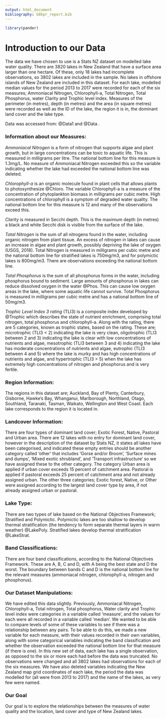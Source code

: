 ---
output: html_document
bibliography: G8kpr_report.bib
---
```{r, echo=FALSE}
library(pander)
```


# **Introduction to our Data**  
The data we have chosen to use is a Stats NZ dataset on modelled lake water quality. There are 3820 lakes in New Zealand that have a surface area larger than one hectare. Of these, only 18 lakes had incomplete observations, so 3802 lakes are included in the sample. No lakes in offshore islands of New Zealand are included in this dataset. For each lake, modelled median values for the period 2013 to 2017 were recorded for each of the six measures; Ammoniacal Nitrogen, Chlorophyll-a, Total Nitrogen, Total Phosphorus, water Clarity and Trophic level index. Measures of the perimeter (in metres), depth (in metres) and the area (in square metres) were recorded as well as the ID of the lake, the region it is in, the dominant land cover and the lake type.

Data was accessed from: @Data1 and @Data .


### **Information about our Measures:**  
*Ammoniacal Nitrogen* is a form of nitrogen that supports algae and plant growth, but in large concentrations can be toxic to aquatic life. This is measured in milligrams per litre. The national bottom line for this measure is 1.3mg/L. No measure of Ammoniacal Nitrogen exceeded this so the variable indicating whether the lake had exceeded the national bottom line was deleted.  
  
*Chlorophyll-a* is an organic molecule found in plant cells that allows plants to photosynthesize @Chloro. The variable Chlorophyll-a is a measure of the concentration of phytoplankton biomass in milligrams per cubic metre. High concentrations of chlorophyll is a symptom of degraded water quality. The national bottom line for this measure is 12 and many of the observations exceed this.  
  
*Clarity* is measured in Secchi depth. This is the maximum depth (in metres) a black and white Secchi disk is visible from the surface of the lake.  
  
*Total Nitrogen* is the sum of all nitrogens found in the water, including organic nitrogen from plant tissue. An excess of nitrogen in lakes can cause an increase in algae and plant growth, possibly depriving the lake of oxygen  (USGS, 2018). Total Nitrogen is measured in milligrams per cubic metre and the national bottom line for stratified lakes is 750mg/m3, and for polymictic lakes is 800mg/m3. There are observations exceeding the national bottom line.  
  
*Total Phosphorus* is the sum of all phosphorus forms in the water, including phosphorus bound to sediment. Large amounts of phosphorus in lakes can reduce dissolved oxygen in the water @Phos. This can cause low oxygen areas in the lake, where some aquatic life cannot survive. Total Phosphorus is measured in milligrams per cubic metre and has a national bottom line of 50mg/m3.  
  
*Trophic Level Index 3 rating* (TLI3) is a composite index developed by @Trophic which describes the state of nutrient enrichment, comprising total nitrogen, total phosphorus and chlorophyll-a. Along with the rating, there are 5 categories, known as trophic states, based on the rating. These are; microtrophic (TLI3 < 2) indicating the lake is very clean, oligotrophic (TLI3 between 2 and 3) indicating the lake is clear with low concentrations of nutrients and algae, mesotrophic (TLI3 between 3 and 4) indicating the lake has moderate concentrations of nutrients and algae, eutrophic (TLI3 between 4 and 5) where the lake is murky and has high concentrations of nutrients and algae, and hypertrophic (TLI3 > 5) when the lake has extremely high concentrations of nitrogen and phosphorus and is very fertile.


### **Region Information:**  
The regions in this dataset are; Auckland, Bay of Plenty, Canterbury, Gisborne, Hawke’s Bay, Whanganui, Marlborough, Northland, Otago, Southland, Taranaki, Tasman, Waikato, Wellington and West Coast. Each lake corresponds to the region it is located in.

### **Landcover Information:**

There are four types of dominant land cover; Exotic Forest, Native, Pastoral and Urban area. There are 12 lakes with no entry for dominant land cover, however in the description of the dataset by Stats NZ, it states all lakes have been categorised, and indicated these empty entries should be another category called ‘other’ that includes ‘Gorse and/or Broom’, ‘Surface mines and dumps’, ‘Mixed exotic shrubland’, and ‘Transport infrastructure’ so we have assigned these to the other category. The category Urban area is applied if urban cover exceeds 15 percent of catchment area. Pastoral is applied if pastoral exceeds 25 percent of catchment area and not already assigned urban. The other three categories; Exotic forest, Native, or Other were assigned according to the largest land cover type by area, if not already assigned urban or pastoral.  
  
### **Lake Type:**  
There are two types of lake based on the National Objectives Framework; Stratified and Polymictic. Polymictic lakes are too shallow to develop thermal stratification (the tendency to form separate thermal layers in warm weather) @LakePoly. Stratified lakes develop thermal stratification @LakeStrat.  
  
    
### **Band Classifications:**
There are four band classifications, according to the National Objectives Framework. These are A, B, C and D, with A being the best state and D the worst. The boundary between bands C and D is the national bottom line for the relevant measures (ammoniacal nitrogen, chlorophyll-a, nitrogen and phosphorus).  
  
  
### **Our Dataset Manipulations:**
We have edited this data slightly. Previously, Ammoniacal Nitrogen, Chlorophyll-a, Total nitrogen, Total phosphorus, Water clarity and Trophic level index were categories in a variable called 'measure', and the values for each were all recorded in a variable called 'median'. We wanted to be able to compare levels of some of these variables to see if there was a relationship between any pairs. To be able to do this, we made a new variable for each measure, with their values recorded in their own variables, along with some categorical variables indicating the band classification and whether the observation exceeded the national bottom line for that measure (if there is one). In this new set of data, each lake has a single observation, as opposed to the six or more each had before the data was truncated. No observations were changed and all 3802 lakes had observations for each of the six measures. We have also deleted variables indicating the New Zealand map grid coordinates of each lake, the period the data was modelled for (all were from 2013 to 2017) and the name of the lakes, as very few were named.

### **Our Goal**
Our goal is to explore the relationships between the measures of water quality and the location, land cover and type of New Zealand lakes.
  


  
  
  




